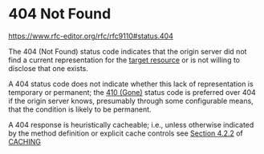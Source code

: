# 404 Not Found

https://www.rfc-editor.org/rfc/rfc9110#status.404

The 404 (Not Found) status code indicates that the origin server did not find a
current representation for the
[target resource](https://www.rfc-editor.org/rfc/rfc9110#target.resource) or is
not willing to disclose that one exists.

A 404 status code does not indicate whether this lack of representation is
temporary or permanent; the
[410 (Gone)](https://www.rfc-editor.org/rfc/rfc9110#status.410) status code is
preferred over 404 if the origin server knows, presumably through some
configurable means, that the condition is likely to be permanent.

A 404 response is heuristically cacheable; i.e., unless otherwise indicated by
the method definition or explicit cache controls see
[Section 4.2.2](https://www.rfc-editor.org/rfc/rfc9111#section-4.2.2) of
[CACHING](https://www.rfc-editor.org/rfc/rfc9110#CACHING)
